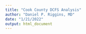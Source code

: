 ```yaml
---
title: "Cook County DCFS Analysis"
author: "Daniel P. Riggins, MD"
date: "1/21/2022"
output: html_document
---
```




